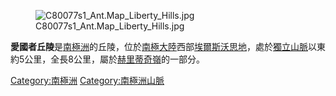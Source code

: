 {{Coord|80|20|S|81|25|W|display=title}}
[[Image:C80077s1_Ant.Map_Liberty_Hills.jpg|thumb]]

'''愛國者丘陵'''是[[南極洲|南極洲]]的丘陵，位於[[南極大陸|南極大陸]]西部[[埃爾斯沃思地|埃爾斯沃思地]]，處於[[獨立山脈|獨立山脈]]以東約5公里，全長8公里，屬於[[赫里蒂奇嶺|赫里蒂奇嶺]]的一部分。

{{Antarctica-geo-stub}}

[[Category:南極洲|Category:南極洲]]
[[Category:南極洲山脈|Category:南極洲山脈]]